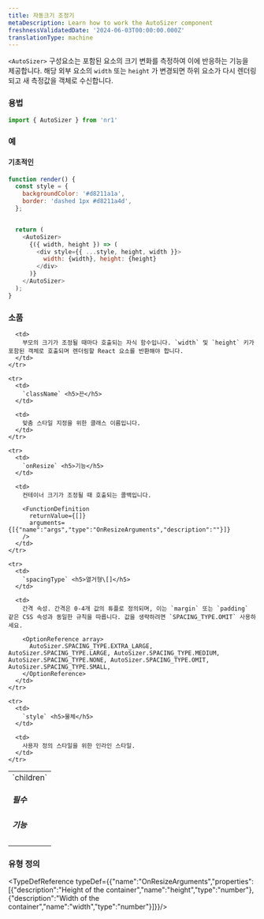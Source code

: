 ```yaml
---
title: 자동크기 조정기
metaDescription: Learn how to work the AutoSizer component
freshnessValidatedDate: '2024-06-03T00:00:00.000Z'
translationType: machine
---
```


`<AutoSizer>` 구성요소는 포함된 요소의 크기 변화를 측정하여 이에 반응하는 기능을 제공합니다. 해당 외부 요소의 `width` 또는 `height` 가 변경되면 하위 요소가 다시 렌더링되고 새 측정값을 객체로 수신합니다.

### 용법

```js
import { AutoSizer } from 'nr1'
```

### 예

#### 기초적인

```js
function render() {
  const style = {
    backgroundColor: '#d8211a1a',
    border: 'dashed 1px #d8211a4d',
  };


  return (
    <AutoSizer>
      {({ width, height }) => (
        <div style={{ ...style, height, width }}>
          width: {width}, height: {height}
        </div>
      )}
    </AutoSizer>
  );
}
```

### 소품

<table>
  <tbody>
    <tr>
      <td>
        `children` <h5>필수</h5><h5>기능</h5>
      </td>

      <td>
        부모의 크기가 조정될 때마다 호출되는 자식 함수입니다. `width` 및 `height` 키가 포함된 객체로 호출되며 렌더링할 React 요소를 반환해야 합니다.
      </td>
    </tr>

    <tr>
      <td>
        `className` <h5>끈</h5>
      </td>

      <td>
        맞춤 스타일 지정을 위한 클래스 이름입니다.
      </td>
    </tr>

    <tr>
      <td>
        `onResize` <h5>기능</h5>
      </td>

      <td>
        컨테이너 크기가 조정될 때 호출되는 콜백입니다.

        <FunctionDefinition
          returnValue={[]}
          arguments={[{"name":"args","type":"OnResizeArguments","description":""}]}
        />
      </td>
    </tr>

    <tr>
      <td>
        `spacingType` <h5>열거형\[]</h5>
      </td>

      <td>
        간격 속성. 간격은 0-4개 값의 튜플로 정의되며, 이는 `margin` 또는 `padding` 같은 CSS 속성과 동일한 규칙을 따릅니다. 값을 생략하려면 `SPACING_TYPE.OMIT` 사용하세요.

        <OptionReference array>
          AutoSizer.SPACING_TYPE.EXTRA_LARGE, AutoSizer.SPACING_TYPE.LARGE, AutoSizer.SPACING_TYPE.MEDIUM, AutoSizer.SPACING_TYPE.NONE, AutoSizer.SPACING_TYPE.OMIT, AutoSizer.SPACING_TYPE.SMALL,
        </OptionReference>
      </td>
    </tr>

    <tr>
      <td>
        `style` <h5>물체</h5>
      </td>

      <td>
        사용자 정의 스타일을 위한 인라인 스타일.
      </td>
    </tr>
  </tbody>
</table>

### 유형 정의

<TypeDefReference typeDef={{"name":"OnResizeArguments","properties":[{"description":"Height of the container","name":"height","type":"number"},{"description":"Width of the container","name":"width","type":"number"}]}}/>